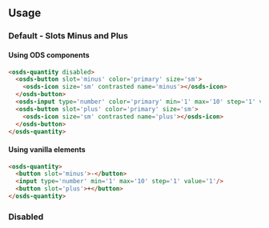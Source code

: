 
<GenericStyle />

## Usage

### Default - Slots Minus and Plus
#### Using ODS components
<osds-quantity>
  <osds-button slot='minus' color='primary' size='sm'>
    <osds-icon size='sm' contrasted name='minus'></osds-icon>
  </osds-button>
  <osds-input type='number' color='primary' min='1' max='10' step='1' value='1'></osds-input>
  <osds-button slot='plus' color='primary' size='sm'>
    <osds-icon size='sm' contrasted name='plus'></osds-icon>
  </osds-button>
</osds-quantity>

```html
<osds-quantity disabled>
  <osds-button slot='minus' color='primary' size='sm'>
    <osds-icon size='sm' contrasted name='minus'></osds-icon>
  </osds-button>
  <osds-input type='number' color='primary' min='1' max='10' step='1' value='1'></osds-input>
  <osds-button slot='plus' color='primary' size='sm'>
    <osds-icon size='sm' contrasted name='plus'></osds-icon>
  </osds-button>
</osds-quantity>
```

#### Using vanilla elements
```html
<osds-quantity>
  <button slot='minus'>-</button>
  <input type='number' min='1' max='10' step='1' value='1'/>
  <button slot='plus'>+</button>
</osds-quantity>
```
### Disabled
<DisabledProperty />

